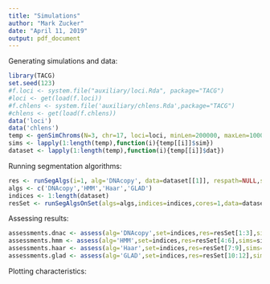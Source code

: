 ---
title: "Simulations"
author: "Mark Zucker"
date: "April 11, 2019"
output: pdf_document
---

Generating simulations and data:
```{r setup, include=FALSE}
library(TACG)
set.seed(123)
#f.loci <- system.file("auxiliary/loci.Rda", package="TACG")
#loci <- get(load(f.loci))
#f.chlens <- system.file('auxiliary/chlens.Rda',package="TACG")
#chlens <- get(load(f.chlens))
data('loci')
data('chlens')
temp <- genSimChroms(N=3, chr=17, loci=loci, minLen=200000, maxLen=10000000, datapath=NULL, chlens=chlens, save=FALSE)
sims <- lapply(1:length(temp),function(i){temp[[i]]$sim})
dataset <- lapply(1:length(temp),function(i){temp[[i]]$dat})
```

Running segmentation algorithms:
```{r setup, include=FALSE}
res <- runSegAlgs(i=1, alg='DNAcopy', data=dataset[[1]], respath=NULL,saveRes=FALSE,alpha=NULL,thresh=NULL)
algs <- c('DNAcopy','HMM','Haar','GLAD')
indices <- 1:length(dataset)
resSet <- runSegAlgsOnSet(algs=algs,indices=indices,cores=1,data=dataset,respath=NULL,save=FALSE)
```

Assessing results:
```{r setup, include=FALSE}
assessments.dnac <- assess(alg='DNAcopy',set=indices,res=resSet[1:3],sims=sims)
assessments.hmm <- assess(alg='HMM',set=indices,res=resSet[4:6],sims=sims)
assessments.haar <- assess(alg='Haar',set=indices,res=resSet[7:9],sims=sims)
assessments.glad <- assess(alg='GLAD',set=indices,res=resSet[10:12],sims=sims)
```

Plotting characteristics:
```{r setup, include=FALSE}

```

